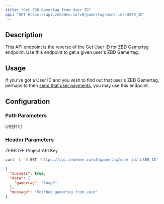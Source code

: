 ```yaml
---
title: "Get ZBD Gamertag from User ID"
api: "GET https://api.zebedee.io/v0/gamertag/user-id/:USER_ID"
---
```


## Description

This API endpoint is the reverse of the [Get User ID for ZBD Gamertag](/api-reference/zbd/get-user-id) endpoint. Use this endpoint to get a given user's ZBD Gamertag.

## Usage

If you've got a User ID and you wish to find out that user's ZBD Gamertag, perhaps to then [send that user payments](/api-reference/zbd/send), you may use this endpoint.

## Configuration

### Path Parameters

<ParamField required path="USER_ID" type="string">
  USER ID
</ParamField>

### Header Parameters

<ParamField required header="apikey" type="string">
  ZEBEDEE Project API Key
</ParamField>

<RequestExample>

```bash Request
curl -L -X GET 'https://api.zebedee.io/v0/gamertag/user-id/:USER_ID'
```

</RequestExample>

<ResponseExample>

```json Response
{
  "success": true,
  "data": {
    "gamertag": "foxp2"
  },
  "message": "Fetched gamertag from uuid"
}
```

</ResponseExample>
